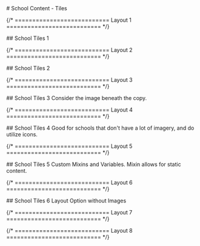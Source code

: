 
<main className="page-main">

<div className="page-title">
# School Content - Tiles
</div>

{/* =========================== Layout 1 =========================== */}

<div className="intro-wrap">
## School Tiles 1
</div>

<SchoolTilesOne />

{/* =========================== Layout 2 =========================== */}

<div className="intro-wrap">
## School Tiles 2
</div>

<SchoolTilesTwo />

{/* =========================== Layout 3 =========================== */}

<div className="intro-wrap">
## School Tiles 3
Consider the image beneath the copy.
</div>

<SchoolTilesThree />

{/* =========================== Layout 4 =========================== */}

<div className="intro-wrap">
## School Tiles 4
Good for schools that don't have a lot of imagery, and do utilize icons.
</div>

<SchoolTilesFour />

{/* =========================== Layout 5 =========================== */}

<div className="intro-wrap custom-html">
## School Tiles 5
Custom Mixins and Variables. Mixin allows for static content.
</div>

<SchoolTilesFive />

{/* =========================== Layout 6 =========================== */}

<div className="intro-wrap custom-html">
## School Tiles 6
Layout Option without Images
</div>

<SchoolTilesSix />

{/* =========================== Layout 7 =========================== */}

{/* =========================== Layout 8 =========================== */}

</main>